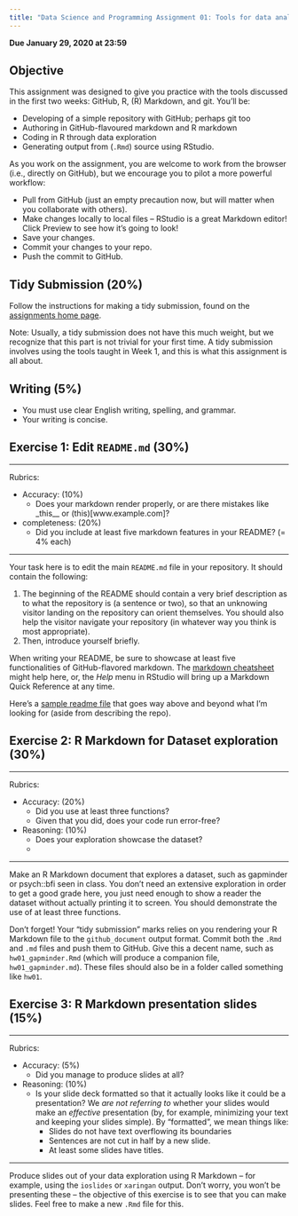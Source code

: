 ```yaml
---
title: "Data Science and Programming Assignment 01: Tools for data analytic work"
---
```


__Due January 29, 2020 at 23:59__

## Objective

This assignment was designed to give you practice with the tools discussed in the first two weeks: GitHub, R, (R) Markdown, and git. You'll be:

- Developing of a simple repository with GitHub; perhaps git too
- Authoring in GitHub-flavoured markdown and R markdown
- Coding in R through data exploration
- Generating output from (`.Rmd`) source using RStudio.

As you work on the assignment, you are welcome to work from the browser (i.e., directly on GitHub), but we encourage you to pilot a more powerful workflow:

- Pull from GitHub (just an empty precaution now, but will matter when you collaborate with others).
- Make changes locally to local files -- RStudio is a great Markdown editor! Click Preview to see how it's going to look!
- Save your changes.
- Commit your changes to your repo.
- Push the commit to GitHub.

## Tidy Submission (20%)

Follow the instructions for making a tidy submission, found on the [assignments home page](https://wiernik.datascience.netlify.com/evaluation/assignments).

Note: Usually, a tidy submission does not have this much weight, but we recognize that this part is not trivial for your first time. A tidy submission involves using the tools taught in Week 1, and this is what this assignment is all about.

## Writing (5%)

- You must use clear English writing, spelling, and grammar.
- Your writing is concise. 

## Exercise 1: Edit `README.md` (30%)

---

Rubrics: 

- Accuracy: (10%)
	- Does your markdown render properly, or are there mistakes like _this__ or (this)[www.example.com]?
- completeness: (20%)
	- Did you include at least five markdown features in your README? (= 4% each)

---

Your task here is to edit the main `README.md` file in your repository. It should contain the following:

1. The beginning of the README should contain a very brief description as to what the repository is (a sentence or two), so that an unknowing visitor landing on the repository can orient themselves. You should also help the visitor navigate your repository (in whatever way you think is most appropriate). 
2. Then, introduce yourself briefly. 

When writing your README, be sure to showcase at least five functionalities of GitHub-flavored markdown. The [markdown cheatsheet](https://guides.github.com/pdfs/markdown-cheatsheet-online.pdf) might help here, or, the *Help* menu in RStudio will bring up a Markdown Quick Reference at any time.

Here's a [sample readme file](https://github.com/STAT545-UBC/STAT545-home/blob/master/content/evaluation/hw01/sample_readme.md) that goes way above and beyond what I'm looking for (aside from describing the repo).

## Exercise 2: R Markdown for Dataset exploration (30%)

---

Rubrics:

- Accuracy: (20%)
	- Did you use at least three functions?
	- Given that you did, does your code run error-free?
- Reasoning: (10%)
	- Does your exploration showcase the dataset?
	- 

---

Make an R Markdown document that explores a dataset, such as gapminder or psych::bfi seen in class. You don't need an extensive exploration in order to get a good grade here, you just need enough to show a reader the dataset without actually printing it to screen. You should demonstrate the use of at least three functions.

Don't forget! Your "tidy submission" marks relies on you rendering your R Markdown file to the `github_document` output format. Commit both the `.Rmd` and `.md` files and push them to GitHub. Give this a decent name, such as `hw01_gapminder.Rmd` (which will produce a companion file, `hw01_gapminder.md`). These files should also be in a folder called something like `hw01`.

## Exercise 3: R Markdown presentation slides (15%)

---

Rubrics:

- Accuracy: (5%)
	- Did you manage to produce slides at all?
- Reasoning: (10%)
	- Is your slide deck formatted so that it actually looks like it could be a presentation? We _are not referring to_ whether your slides would make an _effective_ presentation (by, for example, minimizing your text and keeping your slides simple). By "formatted", we mean things like:
		- Slides do not have text overflowing its boundaries
		- Sentences are not cut in half by a new slide.
		- At least some slides have titles.

---

Produce slides out of your data exploration using R Markdown -- for example, using the `ioslides` or `xaringan` output. Don't worry, you won't be presenting these -- the objective of this exercise is to see that you can make slides. Feel free to make a new `.Rmd` file for this.


